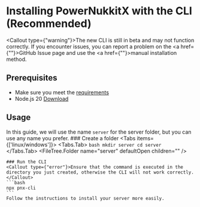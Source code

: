 
# Installing PowerNukkitX with the CLI (Recommended)

<Callout type={"warning"}>The new CLI is still in beta and may not function correctly. If you encounter issues, you can report a problem on the <a href={""}>GitHub Issue</a> page and use the <a href={""}>manual installation</a> method.</Callout>

## Prerequisites
- Make sure you meet the <a href="/requirements">requirements</a>
- Node.js 20 [Download](https://nodejs.org/en/download/)

## Usage
In this guide, we will use the name `server` for the server folder, but you can use any name you prefer.
<Steps>
    ### Create a folder
    <Tabs items={['linux/windows']}>
        <Tabs.Tab>
            ```bash
            mkdir server
            cd server
            ```
        </Tabs.Tab>
    </Tabs>
    <FileTree>
        <FileTree.Folder name="server" defaultOpen children="" />
    </FileTree>

    ### Run the CLI
    <Callout type={"error"}>Ensure that the command is executed in the directory you just created, otherwise the CLI will not work correctly.</Callout>
    ```bash
    npx pnx-cli
    ```
    Follow the instructions to install your server more easily.
</Steps>
